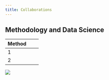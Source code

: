 ```yaml
---
title: Collaborations
---
```

## Methodology and Data Science

| Method |     |     |
| --- | --- | --- |
| 1   |     |     |
| 2   |     |     |

![](/images/abhi-verma-2Mw-A70xml4-unsplash.jpg)
